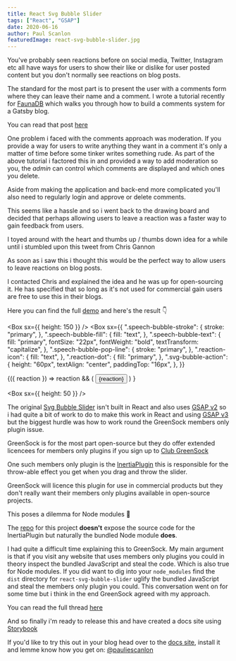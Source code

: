 ```yaml
---
title: React Svg Bubble Slider
tags: ["React", "GSAP"]
date: 2020-06-16
author: Paul Scanlon
featuredImage: react-svg-bubble-slider.jpg
---
```



You've probably seen reactions before on social media, Twitter, Instagram etc all have ways for users to show their like or dislike for user posted content but you don't normally see reactions on blog posts.

The standard for the most part is to present the user with a comments form where they can leave their name and a comment. I wrote a tutorial recently for [FaunaDB](https://fauna.com/) which walks you through how to build a comments system for a Gatsby blog.

You can read that post [here](/posts/2020/05/roll-your-own-comments/)

One problem i faced with the comments approach was moderation. If you provide a way for users to write anything they want in a comment it's only a matter of time before some tinker writes something rude. As part of the above tutorial i factored this in and provided a way to add moderation so you, the _admin_ can control which comments are displayed and which ones you delete.

Aside from making the application and back-end more complicated you'll also need to regularly login and approve or delete comments.

This seems like a hassle and so i went back to the drawing board and decided that perhaps allowing users to leave a reaction was a faster way to gain feedback from users.

I toyed around with the heart and thumbs up / thumbs down idea for a while until i stumbled upon this tweet from Chris Gannon

<Tweet tweetLink="ChrisGannon/status/1261209022662918144" />

As soon as i saw this i thought this would be the perfect way to allow users to leave reactions on blog posts.

I contacted Chris and explained the idea and he was up for open-sourcing it. He has specified that so long as it's not used for commercial gain users are free to use this in their blogs.

Here you can find the full [demo](https://react-svg-bubble-slider.netlify.app/) and here's the result 👇

<Box sx={{ height: 150 }} />
<Box
  sx={{
    ".speech-bubble-stroke": {
      stroke: "primary",
    },
    ".speech-bubble-fill": {
      fill: "text",
    },
    ".speech-bubble-text": {
      fill: "primary",
      fontSize: "22px",
      fontWeight: "bold",
      textTransform: "capitalize",
    },
    ".speech-bubble-pop-line": {
      stroke: "primary",
    },
    ".reaction-icon": {
      fill: "text",
    },
    ".reaction-dot": {
      fill: "primary",
    },
    ".svg-bubble-action": {
      height: "60px",
      textAlign: "center",
      paddingTop: "16px",
    },
  }}
>
  <SvgBubbleSlider>
    {({ reaction }) =>
      reaction && (
        <Button
          sx={{
            cursor: "pointer",
            fontFamily: "body",
            textTransform: "capitalize",
            backgroundColor: "primary",
          }}
        >
          {reaction}
        </Button>
      )
    }
  </SvgBubbleSlider>
</Box>

<Box sx={{ height: 50 }} />

The original [Svg Bubble Slider](https://codepen.io/chrisgannon/pen/GZNgLw/) isn't built in React and also uses [GSAP v2](https://greensock.com/docs/v2) so i had quite a bit of work to do to make this work in React and using [GSAP v3](https://greensock.com/docs/v3) but the biggest hurdle was how to work round the GreenSock members only plugin issue.

GreenSock is for the most part open-source but they do offer extended licencees for members only plugins if you sign up to [Club GreenSock](https://greensock.com/club/)

One such members only plugin is the [InertiaPlugin](https://greensock.com/docs/v3/Plugins/InertiaPlugin) this is responsible for the throw-able effect you get when you drag and throw the slider.

GreenSock will licence this plugin for use in commercial products but they don't really want their members only plugins available in open-source projects.

This poses a dilemma for Node modules 🤔

The [repo](https://github.com/PaulieScanlon/react-svg-bubble-slider) for this project **doesn't** expose the source code for the InertiaPlugin but naturally the bundled Node module **does**.

I had quite a difficult time explaining this to GreenSock. My main argument is that if you visit any website that uses members only plugins you could in theory inspect the bundled JavaScript and steal the code. Which is also true for Node modules. If you did want to dig into your `node_modules` find the `dist` directory for `react-svg-bubble-slider` uglify the bundled JavaScript and steal the members only plugin you could. This conversation went on for some time but i think in the end GreenSock agreed with my approach.

You can read the full thread [here](https://greensock.com/forums/topic/24215-draggable-open-source/?tab=comments#comment-114819)

And so finally i'm ready to release this and have created a docs site using [Storybook](https://storybook.js.org/)

If you'd like to try this out in your blog head over to the [docs site](https://react-svg-bubble-slider.netlify.app/), install it and lemme know how you get on: [@pauliescanlon](https://twitter.com/PaulieScanlon)
